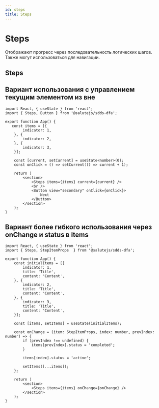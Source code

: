 ```yaml
---
id: steps
title: Steps
---
```



# Steps
Отображают прогресс через последовательность логических шагов. Также могут использоваться для навигации.

## Steps

<Description name="Steps" />
<PropsTable name="Steps" />

## Вариант использования с управлением текущим элементом из вне

```tsx live
import React, { useState } from 'react';
import { Steps, Button } from '@salutejs/sdds-dfa';

export function App() {
   const items = [{
        indicator: 1,
    }, {
        indicator: 2,
    }, {
        indicator: 3,
    }];

    const [current, setCurrent] = useState<number>(0);
    const onClick = () => setCurrent(() => current + 1);

    return (
        <section>
            <Steps items={items} current={current} />
            <br />
            <Button view="secondary" onClick={onClick}>
                Next
            </Button>
        </section>
    );
}
```

## Вариант более гибкого использования через onChange и status в items

```tsx live
import React, { useState } from 'react';
import { Steps, StepItemProps  } from '@salutejs/sdds-dfa';

export function App() {
    const initialItems = [{
        indicator: 1,
        title: 'Title',
        content: 'Content',
    }, {
        indicator: 2,
        title: 'Title',
        content: 'Content',
    }, {
        indicator: 3,
        title: 'Title',
        content: 'Content',
    }];

    const [items, setItems] = useState(initialItems);

    const onChange = (item: StepItemProps, index: number, prevIndex: number) => {
        if (prevIndex !== undefined) {
            items[prevIndex].status = 'completed';
        }

        items[index].status = 'active';

        setItems([...items]);
    };

    return (
        <section>
            <Steps items={items} onChange={onChange} />
        </section>
    );
}
```
